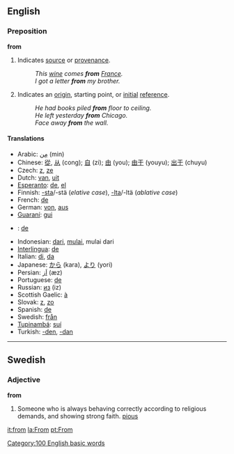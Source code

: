 ==English==
===Preposition===
'''from'''

#Indicates [[source]] or [[provenance]].
#:''This [[wine]] comes '''from''' [[France]].''
#:''I got a letter '''from''' my brother.''
#Indicates an [[origin]], starting point, or [[initial]] [[reference]].
#:''He had books piled '''from''' floor to ceiling.''
#:''He left yesterday '''from''' Chicago.''
#:''Face away '''from''' the wall.''

====Translations====
*Arabic: [[من|مِن]] (min)
*Chinese: [[從]], [[从]] (cong); [[自]] (zi); [[由]] (you); [[由于]] (youyu); [[出于]] (chuyu) <!--the traditional of 于 is 於?-->
*Czech: [[z]], [[ze]]
*Dutch: [[van]], [[uit]]
*[[Esperanto]]: [[de]], [[el]]
*Finnish: [[-sta#Finnish|-sta]]/-stä (''elative case''), [[-lta#Finnish|-lta]]/-ltä (''ablative case'')
*French: [[de#French|de]]
*German: [[von]], [[aus]]
*[[Guaraní]]: [[gui]]
*{{io}}: [[de]]
*Indonesian: [[dari]], [[mulai]], mulai dari
*[[Interlingua]]: [[de#Interlingua|de]]
*Italian: [[di#Italian|di]], [[da#Italian|da]]
*Japanese: [[から]] (kara), [[より]] (yori)
*Persian: [[اَز]] (æz)
*Portuguese: [[de#Portuguese|de]]
*Russian: [[из]] (iz)
*Scottish Gaelic: [[à]]
*Slovak: [[z#Slovak|z]], [[zo#Slovak|zo]]
*Spanish: [[de#Spanish|de]]
*Swedish: [[från]]
*[[Tupinambá]]: [[suí]]
*Turkish: [[-den]], [[-dan]]

----

==Swedish==
===Adjective===
'''from''' 

#Someone who is always behaving correctly according to religious demands, and showing strong faith. [[pious]]

[[Category:100 English basic words]]

[[it:from]]
[[la:From]]
[[pt:From]]